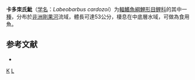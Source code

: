 {{Speciesbox
| taxon = Labeobarbus cardozoi
| binomial_authority = [[Boulenger|Boulenger]], 1912
| status = LC
| status_system = IUCN3.1
| synonyms = *''Barbus cardozoi''<br /><small>Boulenger, 1912</small>
}}

'''卡多朿氏魮'''（[[学名|学名]]：''Labeobarbus cardozoi''）为[[輻鰭魚綱|輻鰭魚綱]][[鯉形目|鯉形目]][[鲤科|鲤科]]的其中一[[種|種]]，分布於[[非洲|非洲]][[剛果河|剛果河]]流域，體長可達53公分，棲息在中底層水域，可做為食用魚。

==参考文献==
*{{FishBase_species|genus=Labeobarbus|species=cardozoi|year=2012|month=1}}

{{鯉形目小作品}}

{{Taxonbar}}
[[Category:食用魚|K]]
[[Category:1912年描述的魚類|L]]